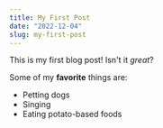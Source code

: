 ```yaml
---
title: My First Post
date: "2022-12-04"
slug: my-first-post
---
```


This is my first blog post! Isn't it *great*?

Some of my **favorite** things are:

* Petting dogs
* Singing
* Eating potato-based foods